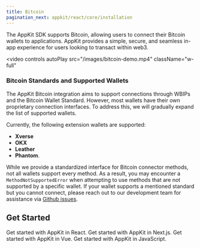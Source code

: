 ```yaml
---
title: Bitcoin
pagination_next: appkit/react/core/installation
---
```


The AppKit SDK supports Bitcoin, allowing users to connect their Bitcoin wallets to applications. AppKit provides a simple, secure, and seamless in-app experience for users looking to transact within web3.

<video
  controls
  autoPlay
  src="/images/bitcoin-demo.mp4"
  className="w-full"
></video>

### Bitcoin Standards and Supported Wallets

The AppKit Bitcoin integration aims to support connections through WBIPs and the Bitcoin Wallet Standard. However, most wallets have their own proprietary connection interfaces. To address this, we will gradually expand the list of supported wallets.

Currently, the following extension wallets are supported:

- **Xverse**
- **OKX**
- **Leather**
- **Phantom**.

While we provide a standardized interface for Bitcoin connector methods, not all wallets support every method. As a result, you may encounter a `MethodNotSupportedError` when attempting to use methods that are not supported by a specific wallet.
If your wallet supports a mentioned standard but you cannot connect, please reach out to our development team for assistance via [Github issues](https://github.com/reown-com/appkit/issues/new/choose).
<Card title="Try Demo" href="https://appkit-lab.reown.com/library/bitcoin/" horizontal />


## Get Started

<CardGroup cols={2}>
  <Card title="React" icon="react" href="/appkit/react/core/installation#bitcoin">
    Get started with AppKit in React.
  </Card>

  <Card title="Next.js" icon="square-n" href="/appkit/next/core/installation#bitcoin">
    Get started with AppKit in Next.js.
  </Card>

  <Card title="Vue" icon="vuejs" href="/appkit/vue/core/installation#bitcoin">
    Get started with AppKit in Vue.
  </Card>

  <Card title="JavaScript" icon="js" href="/appkit/javascript/core/installation#bitcoin">
    Get started with AppKit in JavaScript.
  </Card>
</CardGroup>
